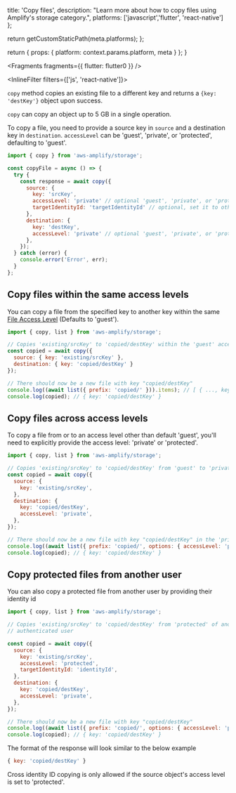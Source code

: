                   
  title: 'Copy files',
  description: "Learn more about how to copy files using Amplify's storage category.",
  platforms: ['javascript','flutter', 'react-native']
};

  return getCustomStaticPath(meta.platforms);
};

  return {
    props: {
      platform: context.params.platform,
      meta
    }
  };
}
          



<Fragments fragments={{ flutter: flutter0 }} />

<InlineFilter filters={['js', 'react-native']}>

`copy` method copies an existing file to a different key and returns a `{key: 'destKey'}` object upon
success.

<Callout>

`copy` can copy an object up to 5 GB in a single operation.

</Callout>

To copy a file, you need to provide a source key in `source` and a destination key in `destination`. `accessLevel` can be 'guest', 'private', or 'protected', defaulting to 'guest'.

```javascript
import { copy } from 'aws-amplify/storage';

const copyFile = async () => {
  try {
    const response = await copy({
      source: { 
        key: 'srcKey',
        accessLevel: 'private' // optional 'guest', 'private', or 'protected'. Defaults to 'guest'.
        targetIdentityId: 'targetIdentityId' // optional, set it to other user's identity ID if copy from other user
      },
      destination: { 
        key: 'destKey',
        accessLevel: 'private' // optional 'guest', 'private', or 'protected'. Defaults to 'guest'.
      },
    });
  } catch (error) {
    console.error('Error', err);
  }
};
```

## Copy files within the same access levels

You can copy a file from the specified key to another key within the same [File Access Level](/lib/storage/configureaccess) (Defaults to 'guest').

```javascript
import { copy, list } from 'aws-amplify/storage';

// Copies 'existing/srcKey' to 'copied/destKey' within the 'guest' access level
const copied = await copy({
  source: { key: 'existing/srcKey' },
  destination: { key: 'copied/destKey' }
});

// There should now be a new file with key "copied/destKey"
console.log((await list({ prefix: 'copied/' })).items); // [ { ..., key: 'copied/destKey' } ]
console.log(copied); // { key: 'copied/destKey' }
```

## Copy files across access levels

To copy a file from or to an access level other than default 'guest', you'll need to explicitly provide the access level: 'private' or 'protected'.

```javascript
import { copy, list } from 'aws-amplify/storage';

// Copies 'existing/srcKey' to 'copied/destKey' from 'guest' to 'private'
const copied = await copy({
  source: {
    key: 'existing/srcKey',
  },
  destination: {
    key: 'copied/destKey',
    accessLevel: 'private',
  },
});

// There should now be a new file with key "copied/destKey" in the 'private' level
console.log((await list({ prefix: 'copied/', options: { accessLevel: 'private' }})).items); // [ { ..., key: 'copied/destKey' } ]
console.log(copied); // { key: 'copied/destKey' }
```

## Copy protected files from another user

You can also copy a protected file from another user by providing their identity id

```javascript
import { copy, list } from 'aws-amplify/storage';

// Copies 'existing/srcKey' to 'copied/destKey' from 'protected' of another identity ID to 'private' of the current
// authenticated user

const copied = await copy({
  source: {
    key: 'existing/srcKey',
    accessLevel: 'protected',
    targetIdentityId: 'identityId',
  },
  destination: {
    key: 'copied/destKey',
    accessLevel: 'private',
  },
});

// There should now be a new file with key "copied/destKey"
console.log((await list({ prefix: 'copied/', options: { accessLevel: 'private' }})).items); // [..., key: 'copied/destKey']
console.log(copied); // { key: 'copied/destKey' }
```

The format of the response will look similar to the below example 

```javascript 
{ key: 'copied/destKey' }
```

<Callout>

Cross identity ID copying is only allowed if the source object's access level is set to 'protected'.

</Callout>

</InlineFilter>
